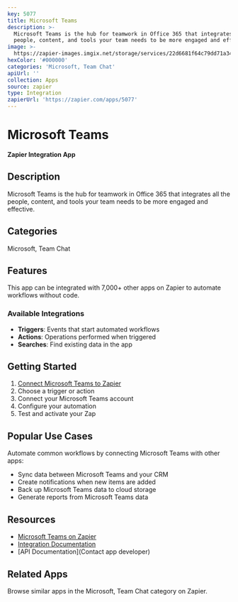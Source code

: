 ```yaml
---
key: 5077
title: Microsoft Teams
description: >-
  Microsoft Teams is the hub for teamwork in Office 365 that integrates all the
  people, content, and tools your team needs to be more engaged and effective.
image: >-
  https://zapier-images.imgix.net/storage/services/22d6681f64c79dd71a34066afe1c54e2.png?auto=format%2Ccompress&ixlib=python-3.0.0&q=50
hexColor: '#000000'
categories: 'Microsoft, Team Chat'
apiUrl: ''
collection: Apps
source: zapier
type: Integration
zapierUrl: 'https://zapier.com/apps/5077'
---
```

# Microsoft Teams

**Zapier Integration App**

## Description

Microsoft Teams is the hub for teamwork in Office 365 that integrates all the people, content, and tools your team needs to be more engaged and effective.

## Categories

Microsoft, Team Chat

## Features

This app can be integrated with 7,000+ other apps on Zapier to automate workflows without code.

### Available Integrations

- **Triggers**: Events that start automated workflows
- **Actions**: Operations performed when triggered
- **Searches**: Find existing data in the app

## Getting Started

1. [Connect Microsoft Teams to Zapier](https://zapier.com/apps/5077)
2. Choose a trigger or action
3. Connect your Microsoft Teams account
4. Configure your automation
5. Test and activate your Zap

## Popular Use Cases

Automate common workflows by connecting Microsoft Teams with other apps:

- Sync data between Microsoft Teams and your CRM
- Create notifications when new items are added
- Back up Microsoft Teams data to cloud storage
- Generate reports from Microsoft Teams data

## Resources

- [Microsoft Teams on Zapier](https://zapier.com/apps/5077)
- [Integration Documentation](https://zapier.com/apps/5077/integrations)
- [API Documentation](Contact app developer)

## Related Apps

Browse similar apps in the Microsoft, Team Chat category on Zapier.
